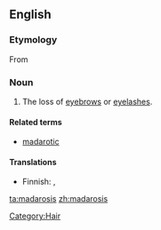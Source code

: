 ==English==

===Etymology===
From {{etyl|grc|en}} {{term|μαδάρωσις||baldness, especially of the eyelids|tr=madarōsis|lang=grc|sc=polytonic}}

===Noun===
{{en-noun|-}}

# {{medicine}} The loss of [[eyebrow]]s or [[eyelash]]es.

====Related terms====
* [[madarotic]]

====Translations====
{{top}}
* Finnish: {{t-|fi|kulmakarvakato}}, {{t-|fi|silmäripsikato}}
{{mid}}
{{bottom}}

[[Category:Hair]]

[[ta:madarosis]]
[[zh:madarosis]]